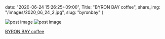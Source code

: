 date: "2020-06-24 15:26:25+09:00",
Title: "BYRON BAY coffee",
share_img: "/images/2020_06_24_2.jpg",
slug: "byronbay"
}

<img src="/images/2020_06_24_2.jpg" alt="post image" />
<img src="/images/2020_06_24_1.jpg" alt="post image" />

<a href="http://www.byronbaycoffeejapan.com/">BYRON BAY coffee</a>
